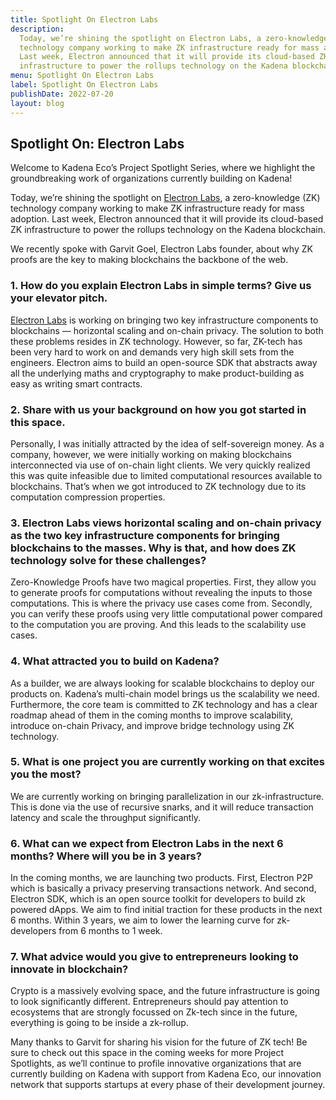 ```yaml
---
title: Spotlight On Electron Labs
description:
  Today, we’re shining the spotlight on Electron Labs, a zero-knowledge (ZK)
  technology company working to make ZK infrastructure ready for mass adoption.
  Last week, Electron announced that it will provide its cloud-based ZK
  infrastructure to power the rollups technology on the Kadena blockchain.
menu: Spotlight On Electron Labs
label: Spotlight On Electron Labs
publishDate: 2022-07-20
layout: blog
---
```


## Spotlight On: Electron Labs

Welcome to Kadena Eco’s Project Spotlight Series, where we highlight the
groundbreaking work of organizations currently building on Kadena!

Today, we’re shining the spotlight on
[Electron Labs](https://electronlabs.org/), a zero-knowledge (ZK) technology
company working to make ZK infrastructure ready for mass adoption. Last week,
Electron announced that it will provide its cloud-based ZK infrastructure to
power the rollups technology on the Kadena blockchain.

We recently spoke with Garvit Goel, Electron Labs founder, about why ZK proofs
are the key to making blockchains the backbone of the web.

### 1. How do you explain Electron Labs in simple terms? Give us your elevator pitch.

[Electron Labs](https://electronlabs.org/) is working on bringing two key
infrastructure components to blockchains — horizontal scaling and on-chain
privacy. The solution to both these problems resides in ZK technology. However,
so far, ZK-tech has been very hard to work on and demands very high skill sets
from the engineers. Electron aims to build an open-source SDK that abstracts
away all the underlying maths and cryptography to make product-building as easy
as writing smart contracts.

### 2. Share with us your background on how you got started in this space.

Personally, I was initially attracted by the idea of self-sovereign money. As a
company, however, we were initially working on making blockchains interconnected
via use of on-chain light clients. We very quickly realized this was quite
infeasible due to limited computational resources available to blockchains.
That’s when we got introduced to ZK technology due to its computation
compression properties.

### 3. Electron Labs views horizontal scaling and on-chain privacy as the two key infrastructure components for bringing blockchains to the masses. Why is that, and how does ZK technology solve for these challenges?

Zero-Knowledge Proofs have two magical properties. First, they allow you to
generate proofs for computations without revealing the inputs to those
computations. This is where the privacy use cases come from. Secondly, you can
verify these proofs using very little computational power compared to the
computation you are proving. And this leads to the scalability use cases.

### 4. What attracted you to build on Kadena?

As a builder, we are always looking for scalable blockchains to deploy our
products on. Kadena’s multi-chain model brings us the scalability we need.
Furthermore, the core team is committed to ZK technology and has a clear roadmap
ahead of them in the coming months to improve scalability, introduce on-chain
Privacy, and improve bridge technology using ZK technology.

### 5. What is one project you are currently working on that excites you the most?

We are currently working on bringing parallelization in our zk-infrastructure.
This is done via the use of recursive snarks, and it will reduce transaction
latency and scale the throughput significantly.

### 6. What can we expect from Electron Labs in the next 6 months? Where will you be in 3 years?

In the coming months, we are launching two products. First, Electron P2P which
is basically a privacy preserving transactions network. And second, Electron
SDK, which is an open source toolkit for developers to build zk powered dApps.
We aim to find initial traction for these products in the next 6 months. Within
3 years, we aim to lower the learning curve for zk-developers from 6 months to 1
week.

### 7. What advice would you give to entrepreneurs looking to innovate in blockchain?

Crypto is a massively evolving space, and the future infrastructure is going to
look significantly different. Entrepreneurs should pay attention to ecosystems
that are strongly focussed on Zk-tech since in the future, everything is going
to be inside a zk-rollup.

Many thanks to Garvit for sharing his vision for the future of ZK tech! Be sure
to check out this space in the coming weeks for more Project Spotlights, as
we’ll continue to profile innovative organizations that are currently building
on Kadena with support from Kadena Eco, our innovation network that supports
startups at every phase of their development journey.
